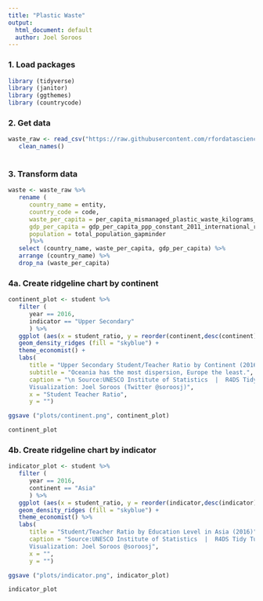 ```yaml
---
title: "Plastic Waste"
output:
  html_document: default
  author: Joel Soroos
---
```


### 1. Load packages
```r

library (tidyverse)
library (janitor)
library (ggthemes)
library (countrycode)

```

### 2. Get data
```r

waste_raw <- read_csv("https://raw.githubusercontent.com/rfordatascience/tidytuesday/master/data/2019/2019-05-21/per-capita-mismanaged-plastic-waste-vs-gdp-per-capita.csv") %>%
   clean_names()
   
```

### 3. Transform data
```r

waste <- waste_raw %>%
   rename (
      country_name = entity,
      country_code = code,
      waste_per_capita = per_capita_mismanaged_plastic_waste_kilograms_per_person_per_day,
      gdp_per_capita = gdp_per_capita_ppp_constant_2011_international_rate,
      population = total_population_gapminder
      )%>%
   select (country_name, waste_per_capita, gdp_per_capita) %>%
   arrange (country_name) %>%
   drop_na (waste_per_capita)

```


### 4a. Create ridgeline chart by continent
```r

continent_plot <- student %>%
   filter (
      year == 2016,
      indicator == "Upper Secondary"
      ) %>%
   ggplot (aes(x = student_ratio, y = reorder(continent,desc(continent)), group = continent)) +
   geom_density_ridges (fill = "skyblue") +
   theme_economist() +
   labs(
      title = "Upper Secondary Student/Teacher Ratio by Continent (2016)",
      subtitle = "Oceania has the most dispersion, Europe the least.",
      caption = "\n Source:UNESCO Institute of Statistics  |  R4DS Tidy Tuesday
      Visualization: Joel Soroos (Twitter @soroosj)",
      x = "Student Teacher Ratio",
      y = "") 

ggsave ("plots/continent.png", continent_plot)

continent_plot

```

### 4b. Create ridgeline chart by indicator
```r

indicator_plot <- student %>%
   filter (
      year == 2016,
      continent == "Asia"
      ) %>%
   ggplot (aes(x = student_ratio, y = reorder(indicator,desc(indicator)), group = indicator)) +
   geom_density_ridges (fill = "skyblue") +
   theme_economist() %>%
   labs(
      title = "Student/Teacher Ratio by Education Level in Asia (2016)",
      caption = "Source:UNESCO Institute of Statistics  |  R4DS Tidy Tuesday
      Visualization: Joel Soroos @soroosj",
      x = "",
      y = "")

ggsave ("plots/indicator.png", indicator_plot)

indicator_plot

```